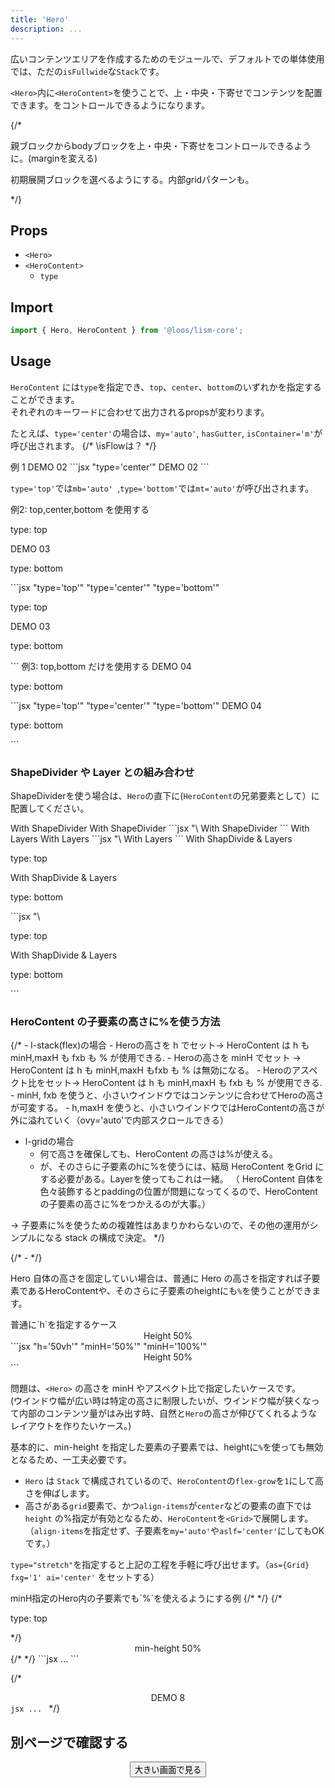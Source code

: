 ```yaml
---
title: 'Hero'
description: ...
---
```



広いコンテンツエリアを作成するためのモジュールで、デフォルトでの単体使用では、ただの`isFullwide`な`Stack`です。

`<Hero>`内に`<HeroContent>`を使うことで、上・中央・下寄せでコンテンツを配置できます。をコントロールできるようになります。

{/* <p>親ブロックからbodyブロックを上・中央・下寄せをコントロールできるように。(marginを変える)</p>
<p>初期展開ブロックを選べるようにする。内部gridパターンも。</p> */}

## Props

- `<Hero>`
- `<HeroContent>`
	- `type`

## Import

```js
import { Hero, HeroContent } from '@loos/lism-core';
```

## Usage

`HeroContent` には`type`を指定でき、`top`、`center`、`bottom`のいずれかを指定することができます。  
それぞれのキーワードに合わせて出力されるpropsが変わります。

たとえば、`type='center'`の場合は、`my='auto'`, `hasGutter`, `isContainer='m'`が呼び出されます。
{/* \isFlowは？ */}

<Preview>
	<PreviewTitle>例 1</PreviewTitle>
	<PreviewArea resize>
		<Hero minH='50vh'>
			<HeroContent type='center' isFlow bd='guide'>
				<Text fw='bold' fz='xl'>DEMO 02</Text>
				<DammyText length='l' lang='ja'/>
			</HeroContent>
		</Hero>
	</PreviewArea>
	<PreviewCode>
		```jsx "type='center'"
		<Hero minH='50vh'>
			<HeroContent type='center' isFlow>
				<Text fw='bold' fz='xl'>DEMO 02</Text>
				<DammyText length='l' lang='ja'/>
			</HeroContent>
		</Hero>
		```
	</PreviewCode>
</Preview>

`type='top'`では`mb='auto' `,`type='bottom'`では`mt='auto'`が呼び出されます。


<Preview>
	<PreviewTitle>例2: top,center,bottom を使用する</PreviewTitle>
	<PreviewArea resize>
		<Hero aspect='16/9'>
			<HeroContent type='top' bd='guide'>
				<p>type: top</p>
			</HeroContent>
			<HeroContent type='center' py='40' bd='guide'>
				<Text fw='bold' fz='xl'>DEMO 03</Text>
				<DammyText length='l' />
			</HeroContent>
			<HeroContent type='bottom' bd='guide'>
				<p>type: bottom</p>
			</HeroContent>
		</Hero>
	</PreviewArea>
	<PreviewCode>
		```jsx "type='top'" "type='center'" "type='bottom'"
		<Hero aspect='16/9'>
			<HeroContent type='top'>
				<p>type: top</p>
			</HeroContent>
			<HeroContent type='center' py='40'>
				<Text fw='bold' fz='xl'>DEMO 03</Text>
				<DammyText length='l' />
			</HeroContent>
			<HeroContent type='bottom'>
				<p>type: bottom</p>
			</HeroContent>
		</Hero>
		```
	</PreviewCode>
</Preview>



<Preview>
	<PreviewTitle>例3: top,bottom だけを使用する</PreviewTitle>
	<PreviewArea resize>
		<Hero aspect='16/9' minH='25rem'>
			<HeroContent type='top' isFlow='s' p='30'>
				<Text fw='bold' fz='xl'>DEMO 04</Text>
				<DammyText length='l' lang='ja' />
			</HeroContent>
			<HeroContent type='bottom' p='30' aslf='flex-end'>
				<p>type: bottom</p>
			</HeroContent>
		</Hero>
	</PreviewArea>
	<PreviewCode>
		```jsx "type='top'" "type='center'" "type='bottom'"
		<Hero aspect='16/9' minH='25rem'>
			<HeroContent type='top' isFlow='s' p='30'>
				<Text fw='bold' fz='xl'>DEMO 04</Text>
				<DammyText length='l' lang='ja' />
			</HeroContent>
			<HeroContent type='bottom' p='30' aslf='flex-end'>
				<p>type: bottom</p>
			</HeroContent>
		</Hero>
		```
	</PreviewCode>
</Preview>


### ShapeDivider や Layer との組み合わせ

ShapeDividerを使う場合は、`Hero`の直下に(`HeroContent`の兄弟要素として）に配置してください。

<Preview>
	<PreviewTitle>With ShapeDivider</PreviewTitle>
	<PreviewArea resize>
		<Hero bd minH='50vh'>
			<ShapeDivider shape='wave3' c='content-3' isFlip />
			<HeroContent type='center'>
				<Text fw='bold' fz='xl'>With ShapeDivider</Text>
				<DammyText length='l' />
			</HeroContent>
			<ShapeDivider shape='wave3' c='content-3' />
		</Hero>
	</PreviewArea>
	<PreviewCode>
		```jsx "\<ShapeDivider"
		<Hero bd minH='50vh'>
			<ShapeDivider shape='wave3' c='content-3' isFlip />
			<HeroContent type='center'>
				<Text fw='bold' fz='xl'>With ShapeDivider</Text>
				<DammyText length='l' />
			</HeroContent>
			<ShapeDivider shape='wave3' c='content-3' />
		</Hero>
		```
	</PreviewCode>
</Preview>

<Preview>
	<PreviewTitle>With Layers</PreviewTitle>
	<PreviewArea resize>
		<Hero c='white' minH='50vh'>
			<MediaLayer src='/img.jpg' alt='' width='960' height='640'/>
			<FilterLayer blur='4px' bgc='black:40%' />
			<HeroContent type='center' isConstrained='s'>
				<Text fw='bold' fz='xl'>With Layers</Text>
				<DammyText length='l' />
			</HeroContent>
		</Hero>
	</PreviewArea>
	<PreviewCode>
		```jsx "\<MediaLayer" "\<FilterLayer"
		<Hero c='white' minH='50vh'>
			<MediaLayer src='/img.jpg' alt='' width='960' height='640'/>
			<FilterLayer blur='4px' bgc='black:40%' />
			<HeroContent type='center' isConstrained='s'>
				<Text fw='bold' fz='xl'>With Layers</Text>
				<DammyText length='l' />
			</HeroContent>
		</Hero>
		```
	</PreviewCode>
</Preview>


<Preview>
	<PreviewTitle>With ShapDivide & Layers</PreviewTitle>
	<PreviewArea resize>
		<Hero bd c='white' minH='50vh'>
			<MediaLayer src='/img.jpg' alt='' width='960' height='640'/>
			<FilterLayer blur='4px' bgc='black:40%' />
			<ShapeDivider shape='line2' c='#fff' isFlip />
			<HeroContent type='top' p='em5'>
				<p>type: top</p>
			</HeroContent>
			<HeroContent type='center' isConstrained='s'>
				<Text fw='bold' fz='xl'>With ShapDivide  & Layers</Text>
				<DammyText length='l' />
			</HeroContent>
			<HeroContent type='bottom' p='em5' aslf='e'>
				<p>type: bottom</p>
			</HeroContent>
			<ShapeDivider shape='line2' c='#fff' />
		</Hero>
	</PreviewArea>
	<PreviewCode>
		```jsx "\<MediaLayer" "\<FilterLayer" "\<ShapeDivider"
		<Hero bd c='white' minH='50vh'>
			<MediaLayer src='/img.jpg' alt='' width='960' height='640'/>
			<FilterLayer blur='4px' bgc='black:40%' />
			<ShapeDivider shape='line2' c='#fff' isFlip />
			<HeroContent type='top' p='em5'>
				<p>type: top</p>
			</HeroContent>
			<HeroContent type='center' isConstrained='s'>
				<Text fw='bold' fz='xl'>With ShapDivide  & Layers</Text>
				<DammyText length='l' />
			</HeroContent>
			<HeroContent type='bottom' p='em5' aslf='e'>
				<p>type: bottom</p>
			</HeroContent>
			<ShapeDivider shape='line2' c='#fff' />
		</Hero>
		```
	</PreviewCode>
</Preview>


### HeroContent の子要素の高さに%を使う方法

{/* - l-stack(flex)の場合
	- Heroの高さを h でセット→ HeroContent は h も minH,maxH も fxb も % が使用できる.
	- Heroの高さを minH でセット → HeroContent は h も minH,maxH もfxb も % は無効になる。
	- Heroのアスペクト比をセット→ HeroContent は h も minH,maxH も fxb も % が使用できる.
		- minH, fxb を使うと、小さいウインドウではコンテンツに合わせてHeroの高さが可変する。
		- h,maxH を使うと、小さいウインドウではHeroContentの高さが外に溢れていく（ovy='auto'で内部スクロールできる）
- l-gridの場合
	- 何で高さを確保しても、HeroContent の高さは%が使える。
	- が、そのさらに子要素のhに%を使うには、結局 HeroContent をGrid にする必要がある。Layerを使ってもこれは一緒。
	（ HeroContent 自体を色々装飾するとpaddingの位置が問題になってくるので、HeroContentの子要素の高さに%をつかえるのが大事。）

→ 子要素に%を使うための複雑性はあまりかわらないので、その他の運用がシンプルになる stack の構成で決定。 */}

{/* -  */}

Hero 自体の高さを固定していい場合は、普通に Hero の高さを指定すれば子要素であるHeroContentや、そのさらに子要素のheightにも`%`を使うことができます。

<Preview>
	<PreviewTitle>普通に`h`を指定するケース</PreviewTitle>
	<PreviewArea resize>
		<Hero h='50vh' bgc='base-3'>
			<HeroContent type='center' minH='50%'>
				<Center minH='100%' bgc='base' bxsh='1'>
					<Text fw='bold' fz='l'>Height 50%</Text>
				</Center>
			</HeroContent>
		</Hero>
	</PreviewArea>
	<PreviewCode>
		```jsx "h='50vh'" "minH='50%'" "minH='100%'"
		<Hero h='50vh' bgc='base-3'>
			<HeroContent type='center' minH='50%'>
				<Center minH='100%' bgc='base' bxsh='1'>
					<Text fw='bold' fz='l'>Height 50%</Text>
				</Center>
			</HeroContent>
		</Hero>
		```
	</PreviewCode>
</Preview>


問題は、`<Hero>` の高さを minH やアスペクト比で指定したいケースです。  
(ウインドウ幅が広い時は特定の高さに制限したいが、ウインドウ幅が狭くなって内部のコンテンツ量がはみ出す時、自然と`Hero`の高さが伸びてくれるようなレイアウトを作りたいケース。)


基本的に、min-height を指定した要素の子要素では、heightに`%`を使っても無効となるため、一工夫必要です。

- `Hero` は `Stack` で構成されているので、`HeroContent`の`flex-grow`を`1`にして高さを伸ばします。
- 高さがある`grid`要素で、かつ`align-items`が`center`などの要素の直下では `height` の%指定が有効となるため、`HeroContent`を`<Grid>`で展開します。（`align-items`を指定せず、子要素を`my='auto'`や`aslf='center'`にしてもOKです。）


`type="stretch"`を指定すると上記の工程を手軽に呼び出せます。（`as={Grid} fxg='1' ai='center'` をセットする）


<Preview>
	<PreviewTitle>minH指定のHero内の子要素でも`%`を使えるようにする例</PreviewTitle>
	<PreviewArea resize>
		<Hero minH='60vh'>
			<MediaLayer src='/img.jpg' alt='' width='960' height='640'/>
			<FilterLayer bgc='black:20%' />
			{/* <ShapeDivider shape='line2' c='#fff' isFlip /> */}
			{/* <HeroContent type='top' p='em5'>
				<p>type: top</p>
			</HeroContent> */}
			<HeroContent type='stretch' p='40' bd='guide'>
				<Center minH='50%' bg="glass" p="box" c="white" bdrs='s' gap={20}>
					<Text fw='bold' fz='xl'>min-height 50%</Text>
					<DammyText length='xl' />
				</Center>
			</HeroContent>
			{/* <ShapeDivider shape='line2' c='#fff'/> */}
		</Hero>
	</PreviewArea>
	<PreviewCode>
		```jsx
		...
		```
	</PreviewCode>
</Preview>

{/* <Preview>
	<PreviewTitle></PreviewTitle>
	<PreviewArea resize>
		<Hero minH='50vh' as={Grid}>
			<MediaLayer src='/img/img-2.jpg' alt='' width='960' height='640'/>
			<FilterLayer bgc='black:20%' />
			<HeroContent type='center' bd='guide' minH='50%' as={Grid}>
				<Center minH='100%' w='100' bg="glass" p="box" c="white" bdrs='s' gap={20}>
					<Text fw='bold' fz='xl'>DEMO 8</Text>
				</Center>
			</HeroContent>
		</Hero>
	</PreviewArea>
	<PreviewCode>
		```jsx
		...
		```
	</PreviewCode>
</Preview> */}


## 別ページで確認する

<Frame aspect='4/3' className='scalePreview' bxsh='4' bdrs='m' bd bdw='3px'>
	<Frame tag='iframe' src='/demo/hero' aspect='4/3' width='1600' height='900' />
</Frame>

<Center>
<Button href='/demo/hero' target="_blank" rel='noopener noreferrer'>大きい画面で見る</Button>
</Center>

